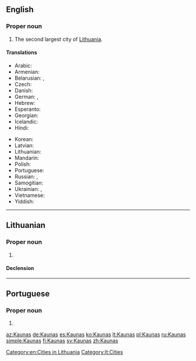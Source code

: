 ==English==
{{wikipedia}}

===Proper noun===
{{en-proper noun}}

# The second largest city of [[Lithuania]].

====Translations====
{{trans-top|city}}
* Arabic: {{t-needed|ar}}
* Armenian: {{t|hy|Կաունաս}}
* Belarusian: {{t|be|Koўнa|n|tr=Kóŭna}}, {{t|be|Каўнас|m|tr=Káŭnas}}
* Czech: {{t|cs|Kaunas|m}}
* Danish: {{t|da|Kaunas}}
* German: {{t+|de|Kauen|n}}, {{t+|de|Kaunas|n}}
* Hebrew: {{t-needed|he}}
* Esperanto: {{t|eo|Kaŭno}}
* Georgian: {{t|ka|კაუნასი|sc=Geor}}
* Icelandic: {{t-needed|is}}
* Hindi: {{t-needed|hi}}
{{trans-mid}}
* Korean: {{t|ko|카우나스|sc=Kore}}
* Latvian: {{t|lv|Kauņa}}
* Lithuanian: {{t+|lt|Kaunas|m}}
* Mandarin: {{t|cmn|考那斯|sc=Hani}}
* Polish: {{t|pl|Kowno|n}}
* Portuguese: {{t|pt|Kaunas|f}}
* Russian: {{t|ru|Ка́унас|m}}, {{qualifier|obsolete}} {{t|ru|Ко́вно|n}}
* Samogitian: {{t|sgs|Kauns}}
* Ukrainian: {{t|uk|Каунас|m|tr=Káunas}}, {{qualifier|obsolete}} {{t|uk|Ковно|tr=Kóvno}}
* Vietnamese: {{t-needed|vi}}
* Yiddish:  {{t|yi|קאָוונע|sc=Hebr|f}}
{{trans-bottom}}

[[Category:en:Cities in Lithuania]]

----

==Lithuanian==
{{wikipedia|lang=lt}}

===Proper noun===
{{lt-proper noun|m}}

# {{l|en|Kaunas}}

====Declension====
{{lt-proper-noun-m-as|Kaun}}

[[Category:lt:Cities]]

----

==Portuguese==

===Proper noun===
{{pt-proper noun|f}}

# {{place|pt|city|c/Lithuania|t1=Kaunas}}

[[az:Kaunas]]
[[de:Kaunas]]
[[es:Kaunas]]
[[ko:Kaunas]]
[[lt:Kaunas]]
[[pl:Kaunas]]
[[ru:Kaunas]]
[[simple:Kaunas]]
[[fi:Kaunas]]
[[sv:Kaunas]]
[[zh:Kaunas]]